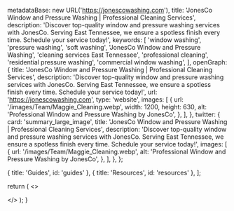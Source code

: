 
  metadataBase: new URL('https://jonescowashing.com'),
  title: 'JonesCo Window and Pressure Washing | Professional Cleaning Services',
  description:
    'Discover top-quality window and pressure washing services with JonesCo. Serving East Tennessee, we ensure a spotless finish every time. Schedule your service today!',
  keywords: [
    'window washing',
    'pressure washing',
    'soft washing',
    'JonesCo Window and Pressure Washing',
    'cleaning services East Tennessee',
    'professional cleaning',
    'residential pressure washing',
    'commercial window washing',
  ],
  openGraph: {
    title: 'JonesCo Window and Pressure Washing | Professional Cleaning Services',
    description:
      'Discover top-quality window and pressure washing services with JonesCo. Serving East Tennessee, we ensure a spotless finish every time. Schedule your service today!',
    url: 'https://jonescowashing.com',
    type: 'website',
    images: [
      {
        url: '/images/Team/Maggie_Cleaning.webp',
        width: 1200,
        height: 630,
        alt: 'Professional Window and Pressure Washing by JonesCo',
      },
    ],
  },
  twitter: {
    card: 'summary_large_image',
    title: 'JonesCo Window and Pressure Washing | Professional Cleaning Services',
    description:
      'Discover top-quality window and pressure washing services with JonesCo. Serving East Tennessee, we ensure a spotless finish every time. Schedule your service today!',
    images: [
      {
        url: '/images/Team/Maggie_Cleaning.webp',
        alt: 'Professional Window and Pressure Washing by JonesCo',
      },
    ],
  },
};

  { title: 'Guides', id: 'guides' },
  { title: 'Resources', id: 'resources' },
];

  return (
    <>
      <div className="not-prose w-full custom-full-width element pt-14">
        <Hero />
      </div>
    </>
  );
}
